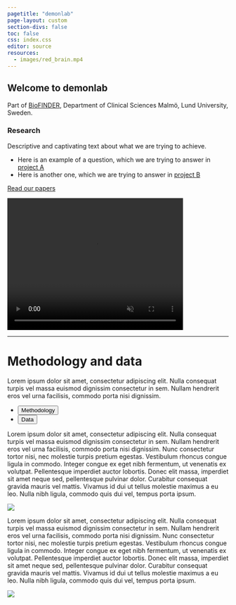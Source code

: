 ```yaml
---
pagetitle: "demonlab"
page-layout: custom
section-divs: false
toc: false
css: index.css
editor: source
resources: 
  - images/red_brain.mp4
---
```


::: {.hello-quarto}

::: {.content-block}

::: {.grid}

::: {.g-col-8}
# Welcome to demonlab 

Part of [BioFINDER](https://biofinder.se/), Department of Clinical Sciences Malmö, Lund University, Sweden.

### Research

Descriptive and captivating text about what we are trying to achieve. 

- Here is an example of a question, which we are trying to answer in [project A](projects/example2)
- Here is another one, which we are trying to answer in [project B](projects/example-project)

[Read our papers](papers.qmd){.btn-action-primary .btn-action .btn .btn-primary .btn-lg role="button"}
:::


::: {.g-col-2}

<video autoplay muted playsinline loop width="400" height="300">
<source src="images/red_brain.mp4" type="video/mp4"/>
</video>


:::

:::

:::

:::




::: {.hello-quarto}
::: {.content-block}

---

# Methodology and data

Lorem ipsum dolor sit amet, consectetur adipiscing elit. Nulla consequat turpis vel massa euismod dignissim consectetur in sem. Nullam hendrerit eros vel urna facilisis, commodo porta nisi dignissim.

<ul class="nav nav-pills" id="hello-quarto-tab" role="tablist">
  <li class="nav-item" role="presentation">
    <button class="nav-link active" id="meth-tab" data-bs-toggle="tab" data-bs-target="#meth" type="button" role="tab" aria-controls="meth" aria-selected="true">Methodology</button>
  </li>
  <li class="nav-item" role="presentation">
    <button class="nav-link" id="data-tab" data-bs-toggle="tab" data-bs-target="#data" type="button" role="tab" aria-controls="data" aria-selected="false">Data</button>
  </li>
</ul>

<div class="tab-content" id="hello-quarto-tabcontent">

<div class="tab-pane fade  show active" id="meth" role="tabpanel" aria-labelledby="meth-tab">


::: {.grid}
::: {.g-col-6}
Lorem ipsum dolor sit amet, consectetur adipiscing elit. Nulla consequat turpis vel massa euismod dignissim consectetur in sem. Nullam hendrerit eros vel urna facilisis, commodo porta nisi dignissim. Nunc consectetur tortor nisi, nec molestie turpis pretium egestas. Vestibulum rhoncus congue ligula in commodo. Integer congue ex eget nibh fermentum, ut venenatis ex volutpat. Pellentesque imperdiet auctor lobortis. Donec elit massa, imperdiet sit amet neque sed, pellentesque pulvinar dolor. Curabitur consequat gravida mauris vel mattis. Vivamus id dui ut tellus molestie maximus a eu leo. Nulla nibh ligula, commodo quis dui vel, tempus porta ipsum.
:::

::: {.g-col-4}
![](images/demon.jpeg)
:::
:::

</div>

<div class="tab-pane fade" id="data" role="tabpanel" aria-labelledby="data-tab">

::: {.grid}

::: {.g-col-6}

Lorem ipsum dolor sit amet, consectetur adipiscing elit. Nulla consequat turpis vel massa euismod dignissim consectetur in sem. Nullam hendrerit eros vel urna facilisis, commodo porta nisi dignissim. Nunc consectetur tortor nisi, nec molestie turpis pretium egestas. Vestibulum rhoncus congue ligula in commodo. Integer congue ex eget nibh fermentum, ut venenatis ex volutpat. Pellentesque imperdiet auctor lobortis. Donec elit massa, imperdiet sit amet neque sed, pellentesque pulvinar dolor. Curabitur consequat gravida mauris vel mattis. Vivamus id dui ut tellus molestie maximus a eu leo. Nulla nibh ligula, commodo quis dui vel, tempus porta ipsum.

:::



::: {.g-col-6}
![](images/demon.jpeg)
:::
:::

</div>


</div>


:::
:::


